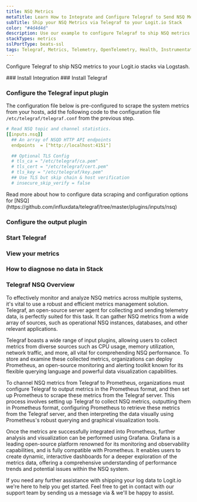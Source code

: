 ```yaml
---
title: NSQ Metrics
metaTitle: Learn How to Integrate and Configure Telegraf to Send NSQ Metrics
subTitle: Ship your NSQ Metrics via Telegraf to your Logit.io Stack
color: "#4d4d4d"
description: Use our example to configure Telegraf to ship NSQ metrics to your Logit.io stacks. Configure Telegraf to send NSQ metrics to Logstash or Elastic.
stackTypes: metrics
sslPortType: beats-ssl
tags: Telegraf, Metrics, Telemetry, OpenTelemetry, Health, Instrumentation, NSQ, Messaging, Monitoring, Message Queue, Nsq
---
```


Configure Telegraf to ship NSQ metrics to your Logit.io stacks via Logstash.

<Steps>
  ### Install Integration
  <InstallIntegration/>
  ### Install Telegraf

  <InstallTelegraf />

  ### Configure the Telegraf input plugin

  The configuration file below is pre-configured to scrape the system metrics from your hosts, add the following code to the configuration file `/etc/telegraf/telegraf.conf` from the previous step.

  ```yaml copy
  # Read NSQ topic and channel statistics.
  [[inputs.nsq]]
    ## An array of NSQD HTTP API endpoints
    endpoints  = ["http://localhost:4151"]

    ## Optional TLS Config
    # tls_ca = "/etc/telegraf/ca.pem"
    # tls_cert = "/etc/telegraf/cert.pem"
    # tls_key = "/etc/telegraf/key.pem"
    ## Use TLS but skip chain & host verification
    # insecure_skip_verify = false
  ```
  <Callout type="info">
    Read more about how to configure data scraping and configuration options for [NSQ](https://github.com/influxdata/telegraf/tree/master/plugins/inputs/nsq)
  </Callout>

  ### Configure the output plugin

  <TelegrafOutputPlugin />

  ### Start Telegraf

  <StartTelegraf />

  ### View your metrics
  <LaunchStack source="NSQ_Metrics_via_Telegraf" utmMedium="metrics" utmCampaign="telegraf-NSQ-metrics" />

  ### How to diagnose no data in Stack

  <DiagnoseNoData />

</Steps>

### Telegraf NSQ Overview

To effectively monitor and analyze NSQ metrics across multiple systems, it's vital to use a robust and efficient 
metrics management solution. Telegraf, an open-source server agent for collecting and sending telemetry data, 
is perfectly suited for this task. It can gather NSQ metrics from a wide array of sources, such as operational 
NSQ instances, databases, and other relevant applications.

Telegraf boasts a wide range of input plugins, allowing users to collect metrics from diverse sources such as 
CPU usage, memory utilization, network traffic, and more, all vital for comprehending NSQ performance. 
To store and examine these collected metrics, organizations can deploy Prometheus, an open-source monitoring 
and alerting toolkit known for its flexible querying language and powerful data visualization capabilities.

To channel NSQ metrics from Telegraf to Prometheus, organizations must configure Telegraf to output metrics 
in the Prometheus format, and then set up Prometheus to scrape these metrics from the Telegraf server. 
This process involves setting up Telegraf to collect NSQ metrics, outputting them in Prometheus format, 
configuring Prometheus to retrieve these metrics from the Telegraf server, and then interpreting the data 
visually using Prometheus's robust querying and graphical visualization tools.

Once the metrics are successfully integrated into Prometheus, further analysis and visualization can be 
performed using Grafana. Grafana is a leading open-source platform renowned for its monitoring and 
observability capabilities, and is fully compatible with Prometheus. It enables users to create dynamic, 
interactive dashboards for a deeper exploration of the metrics data, offering a comprehensive understanding 
of performance trends and potential issues within the NSQ system.

If you need any further assistance with shipping your log data to Logit.io we're here to help you get started. 
Feel free to get in contact with our support team by sending us a message via <IntercomButton text="live chat" /> 
& we'll be happy to assist.